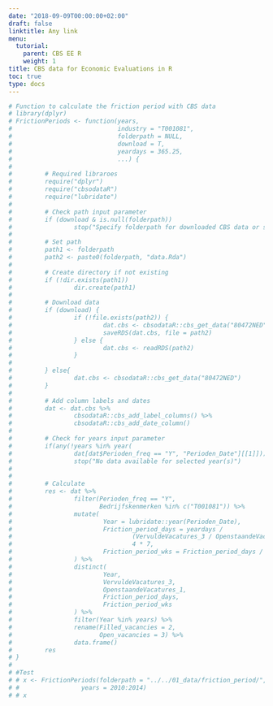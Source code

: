 ```yaml
---
date: "2018-09-09T00:00:00+02:00"
draft: false
linktitle: Any link
menu:
  tutorial:
    parent: CBS EE R
    weight: 1
title: CBS data for Economic Evaluations in R
toc: true
type: docs
---
```



```r
# Function to calculate the friction period with CBS data
# library(dplyr)
# FrictionPeriods <- function(years,
#                             industry = "T001081",
#                             folderpath = NULL,
#                             download = T,
#                             yeardays = 365.25,
#                             ...) {
#         
#         # Required libraroes
#         require("dplyr")
#         require("cbsodataR")
#         require("lubridate")
#         
#         # Check path input parameter
#         if (download & is.null(folderpath))
#                 stop("Specify folderpath for downloaded CBS data or set download to FALSE")
#         
#         # Set path
#         path1 <- folderpath
#         path2 <- paste0(folderpath, "data.Rda")
#         
#         # Create directory if not existing
#         if (!dir.exists(path1))
#                 dir.create(path1)
#         
#         # Download data
#         if (download) {
#                 if (!file.exists(path2)) {
#                         dat.cbs <- cbsodataR::cbs_get_data("80472NED")
#                         saveRDS(dat.cbs, file = path2)
#                 } else {
#                         dat.cbs <- readRDS(path2)
#                 }
#                 
#         } else{
#                 dat.cbs <- cbsodataR::cbs_get_data("80472NED")
#         }
#         
#         # Add column labels and dates
#         dat <- dat.cbs %>%
#                 cbsodataR::cbs_add_label_columns() %>%
#                 cbsodataR::cbs_add_date_column()
#         
#         # Check for years input parameter
#         if(any(!years %in% year(
#                 dat[dat$Perioden_freq == "Y", "Perioden_Date"][[1]])))
#                 stop("No data available for selected year(s)")
#         
#         
#         # Calculate
#         res <- dat %>%
#                 filter(Perioden_freq == "Y",
#                        Bedrijfskenmerken %in% c("T001081")) %>%
#                 mutate(
#                         Year = lubridate::year(Perioden_Date),
#                         Friction_period_days = yeardays /
#                                 (VervuldeVacatures_3 / OpenstaandeVacatures_1) +
#                                 4 * 7,
#                         Friction_period_wks = Friction_period_days / 7
#                 ) %>%
#                 distinct(
#                         Year,
#                         VervuldeVacatures_3,
#                         OpenstaandeVacatures_1,
#                         Friction_period_days,
#                         Friction_period_wks
#                 ) %>%
#                 filter(Year %in% years) %>%
#                 rename(Filled_vacancies = 2,
#                        Open_vacancies = 3) %>%
#                 data.frame()
#         res
# }
# 
# #Test
# # x <- FrictionPeriods(folderpath = "../../01_data/friction_period/", download = T,
# #                 years = 2010:2014)
# # x

```

